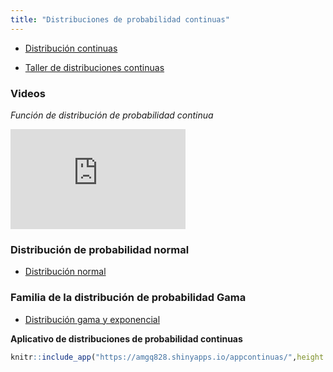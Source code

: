 ```yaml
---
title: "Distribuciones de probabilidad continuas"
---
```



- <a href="conn.html" target="_blank"> Distribución continuas </a>

- [Taller de distribuciones continuas](https://github.com/estadisticaITM/repositorioprueba/blob/master/taller%20de%20distribuciones%20continuas.pdf)

### **Videos**


*Función de distribución de probabilidad continua*

<iframe width="280" height="160" src="https://www.youtube.com/embed/wmgia4DoqOk" frameborder="0" allow="accelerometer; autoplay; encrypted-media; gyroscope; picture-in-picture" allowfullscreen></iframe>




### **Distribución de probabilidad normal**

- <a href="normal.html" target="_blank"> Distribución normal </a>

### **Familia de la distribución de probabilidad Gama**

- <a href="exponn.html" target="_blank"> Distribución gama y exponencial </a>


**Aplicativo de distribuciones de probabilidad continuas**

```r

knitr::include_app("https://amgq828.shinyapps.io/appcontinuas/",height = "1000px")

```



